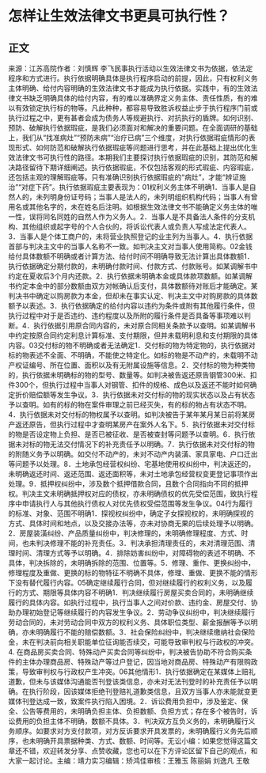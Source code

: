 # 怎样让生效法律文书更具可执行性？
## 正文
来源：江苏高院作者：刘慎辉 李飞民事执行活动以生效法律文书为依据，依法定程序和方式进行。执行依据明确具体是执行程序启动的前提，因此，只有权利义务主体明确、给付内容明确的生效法律文书才能成为执行依据。实践中，有的生效法律文书缺乏明确具体的给付内容，有的难以准确界定义务主体、责任性质，有的难以有效锁定执行标的物等。凡此种种，都容易导致胜诉权益止步于执行程序门前或执行过程之中，更有甚者会成为债务人等规避执行、对抗执行的盾牌。如何识别、预防、破解执行依据瑕疵，是我们必须面对和解决的重要问题。在全面调研的基础上，我们从“找准病灶”“预防未病”“治疗已病”三个维度，对执行依据瑕疵情形的表现形式、如何防范和破解执行依据瑕疵等问题进行思考，并在此基础上提出优化生效法律文书可执行性的路径。本期我们主要探讨执行依据瑕疵的识别，其防范和解决路径留待下期详细阐述。执行依据瑕疵，不仅包括客观的形式瑕疵、内容瑕疵，还包括主观的理解瑕疵等。只有准确识别执行依据瑕疵的“病灶”，才能“辨证施治”“对症下药”。执行依据瑕疵主要表现为：01权利义务主体不明确1．当事人是自然人的，未列明身份证号码；当事人是法人的，未列明组织机构代码；当事人有曾用名或其他名字的，未在姓名后注明。如根据生效法律文书不能确定义务主体的唯一性，误将同名同姓的自然人作为义务人。2．当事人是不具备法人条件的分支机构、其他组织或起字号的个人合伙的，将诉讼代表人或负责人写成法定代表人。3．当事人是个体工商户的，未将营业执照登记的业主列为当事人。4．执行依据首部与判决主文中的当事人名称不一致。如判决主文对当事人使用简称。02金钱给付具体数额不明确或者计算方法、给付时间不明确导致无法计算出具体数额1．执行依据确定分期付款的，未明确付款时间、付款方式、付款账号。如某调解书中约定在夏收后3个月内还款。2．执行依据未明确本金或具体款项数额。如某调解书约定本金中的部分数额由双方对帐确认后支付，具体数额待对账后才能确定。某判决书中确定以购房款为本金，但却未在事实认定、判决主文中对购房款的具体数额予以表述。3．执行依据确定的给付内容以违约为条件或附有其他履行条件，但执行过程中对于是否违约、违约程度以及所附的履行条件是否具备等事项难以判断。4．执行依据引用原合同内容的，未对原合同相关条款予以查明。如某调解书中约定按原合同约定利息计算标准、支付期限，但并未载明利息和支付期限的具体内容。03交付标的物不明确或者无法确定1．交付标的物为特定物的，执行依据对标的物表述不全面、不明确，不能使之特定化。如标的物是不动产的，未载明不动产权证编号、所在位置、面积以及有无附属设施等信息。2．交付标的物为种类物的，执行依据未明确标的物的型号、数量等。如判决被告返还原告钢管300米、扣件300个，但执行过程中当事人对钢管、扣件的规格、成色以及返还不能时如何确定折价赔偿额等发生争议。3．执行依据未对交付标的物的现实状态以及占有状态予以查明。如有的标的物在案件审理之前已经灭失，有的标的物占有状态不明。4．执行依据未对交付标的物权属予以查明。如判决被告于某年某月某日前将某房产返还原告，但执行过程中才查明某房产在案外人名下。5．执行依据未对交付标的物是否设定物上负担、是否已被征收、是否被查封等问题予以查明。6．执行依据未对标的物无法交付情况下的补充责任予以明确。7．执行依据未对交付标的物的附随义务予以明确。如交付不动产的，未对不动产内装潢、家具家电、户口迁出等问题予以处理。8．土地承包经营权纠纷、宅基地使用权纠纷中，判决返还的，未明确返还时间、返还范围、返还面积等，未对土地承包经营权变更登记事项作出处理。9．抵押权纠纷中，涉及数个抵押借款合同，且数个合同指向不同的抵押权。判决主文未明确抵押权对应的债权，亦未明确债权的优先受偿范围，致执行程序中申请执行人与其他执行债权人对优先债权受偿范围等发生争议。04行为履行的标准、对象、范围不明确1．探视权纠纷中，确定子女探视权的，未明确探视的方式、具体时间和地点，以及交接办法等，亦未对协商无果的后续处理予以明确。2．房屋装潢纠纷、产品质量纠纷中，判决修理的，未明确修理程度、方式、时间，也未判决修理不能的补充责任。3．判决承担清理责任的，未对清理范围、清理时间、清理方式等予以明确。4．排除妨害纠纷中，对障碍物的表述不明确、不具体，判决拆除的，未明确拆除的范围、位置等。5．修理、重作、更换纠纷中，修理程度及重做、更换的标的物特征不明确不具体，修理、重做、更换不能的情形下没有替代履行内容。05确定继续履行合同，但对继续履行的权利义务，以及履行的方式、期限等具体内容不明确1．判决继续履行房屋买卖合同的，未明确继续履行的具体内容。如执行过程中，执行当事人之间对价款、违约金、房屋交付、协助办理初始登记等继续履行的内容发生争议。2．劳动争议纠纷中，判决继续履行劳动合同的，未对劳动合同中双方的权利义务、具体职位类型、薪金报酬等予以明确，亦未明确履行不能的赔偿数额。3．社会保险纠纷中，判决继续缴纳社会保险金，未在判决前向相关职能单位征询能否续交，可能导致审判权与行政权的冲突。4. 在商品房买卖合同、特殊动产买卖合同等纠纷中，判决被告协助不符合购买条件的主体办理商品房、特殊动产等过户登记，因当地对商品房、特殊动产有限购政策，导致审判权与行政权产生冲突。06其他情形1．执行依据确定在某媒体上赔礼道歉，但未与该媒体沟通能否刊登该类信息，亦未对无法刊登时的补充责任予以明确。在执行阶段，因该媒体拒绝刊登赔礼道歉类信息，且双方当事人亦未能就变更媒体刊登达成一致，致案件执行陷入困境。2．诉讼费用负担中，涉及鉴定、保全、公告等费用的，未明确负担主体、负担数额、负担方式；存在多个被告时，诉讼费用的负担主体不明确，数额不具体。3．判决双方互负义务的，未明确履行义务顺序。如要求对方支付款项，对方反诉要求开具发票的，未明确履行义务先后顺序，也未明确开具票据种类、方式、数额、时间等。无讼小编：如果您觉得这篇文章还不错，欢迎转发分享、点赞收藏，您也可以在下方评论区留下自己的观点，和大家一起讨论。主编：靖力实习编辑：矫鸿佳审核：王雅玉 陈丽娟 刘逸凡 王敬